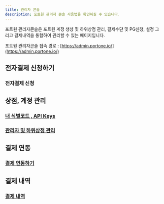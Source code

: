 ```yaml
---
title: 관리자 콘솔
description: 포트원 관리자 콘솔 사용법을 확인하실 수 있습니다.
---
```


포트원 관리자콘솔은 포트원 계정 생성 및 하위상점 관리, 결제수단 및 PG신청, 설정 그리고 결제내역을 통합하여 관리할 수 있는 페이지입니다.

포트원 관리자콘솔 접속 경로 : [https://admin.portone.io/](https://admin.portone.io/)

## 전자결제 신청하기

### 전자결제 신청 <a href="#https-app.gitbook.com-o-nad6nqi7lne1tgdy19od-s-wwx2hlvrzlzrxeh1aacf-changes-lfaibcsawqojm8cjjpb8-und" id="https-app.gitbook.com-o-nad6nqi7lne1tgdy19od-s-wwx2hlvrzlzrxeh1aacf-changes-lfaibcsawqojm8cjjpb8-und"></a>

## 상점, 계정 관리

### [내 식별코드 , API Keys](api-keys) <a href="#https-app.gitbook.com-o-nad6nqi7lne1tgdy19od-s-wwx2hlvrzlzrxeh1aacf-changes-lfaibcsawqojm8cjjpb8-und" id="https-app.gitbook.com-o-nad6nqi7lne1tgdy19od-s-wwx2hlvrzlzrxeh1aacf-changes-lfaibcsawqojm8cjjpb8-und"></a>

### [관리자 및 하위상점 관리](account)

## 결제 연동

### [결제 연동하기](connect)

## 결제 내역

### [결제 내역](list)
